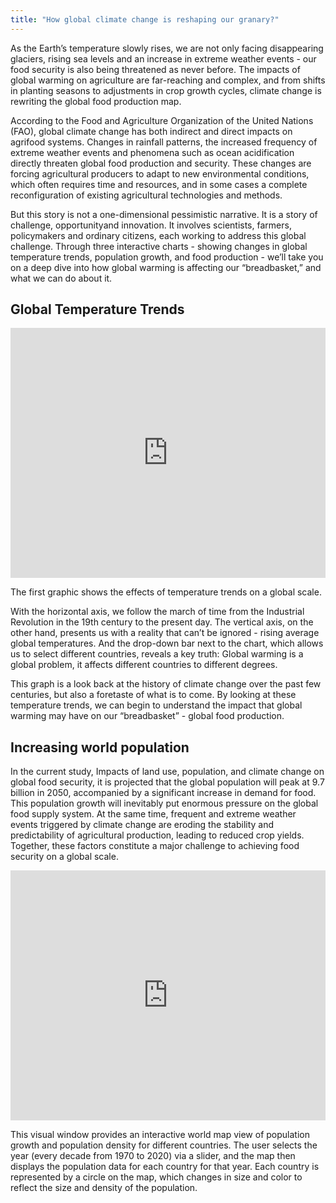 ```yaml
---
title: "How global climate change is reshaping our granary?"
---
```


As the Earth's temperature slowly rises, we are not only facing disappearing glaciers, rising sea levels and an increase in extreme weather events - our food security is also being threatened as never before. The impacts of global warming on agriculture are far-reaching and complex, and from shifts in planting seasons to adjustments in crop growth cycles, climate change is rewriting the global food production map.

According to the Food and Agriculture Organization of the United Nations (FAO), global climate change has both indirect and direct impacts on agrifood systems. Changes in rainfall patterns, the increased frequency of extreme weather events and phenomena such as ocean acidification directly threaten global food production and security. These changes are forcing agricultural producers to adapt to new environmental conditions, which often requires time and resources, and in some cases a complete reconfiguration of existing agricultural technologies and methods.


But this story is not a one-dimensional pessimistic narrative. It is a story of challenge, opportunityand innovation. It involves scientists, farmers, policymakers and ordinary citizens, each working to address this global challenge. Through three interactive charts - showing changes in global temperature trends, population growth, and food production - we'll take you on a deep dive into how global warming is affecting our "breadbasket," and what we can do about it.

## Global Temperature Trends

```{=html}
<iframe height="400" width="100%" frameborder="no" src="https://jinwchao.shinyapps.io/personal_app/"> </iframe>
```


The first graphic shows the effects of temperature trends on a global scale.

With the horizontal axis, we follow the march of time from the Industrial Revolution in the 19th century to the present day. The vertical axis, on the other hand, presents us with a reality that can't be ignored - rising average global temperatures. And the drop-down bar next to the chart, which allows us to select different countries, reveals a key truth: Global warming is a global problem, it affects different countries to different degrees.

This graph is a look back at the history of climate change over the past few centuries, but also a foretaste of what is to come. By looking at these temperature trends, we can begin to understand the impact that global warming may have on our "breadbasket" - global food production.

## Increasing world population

In the current study, Impacts of land use, population, and climate change on global food security, it is projected that the global population will peak at 9.7 billion in 2050, accompanied by a significant increase in demand for food. This population growth will inevitably put enormous pressure on the global food supply system. At the same time, frequent and extreme weather events triggered by climate change are eroding the stability and predictability of agricultural production, leading to reduced crop yields. Together, these factors constitute a major challenge to achieving food security on a global scale.

```{=html}
<iframe height="400" width="100%" frameborder="no" src="https://jinwchao.shinyapps.io/app-2/"> </iframe>
```


This visual window provides an interactive world map view of population growth and population density for different countries. The user selects the year (every decade from 1970 to 2020) via a slider, and the map then displays the population data for each country for that year. Each country is represented by a circle on the map, which changes in size and color to reflect the size and density of the population.
